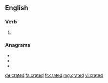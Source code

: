 ==English==

===Verb===
{{head|en|verb form}}

# {{en-past of|crate}}

===Anagrams===
* {{l|en|carted}}
* {{l|en|redact}}
* {{l|en|traced}}

[[de:crated]]
[[fa:crated]]
[[fr:crated]]
[[mg:crated]]
[[vi:crated]]